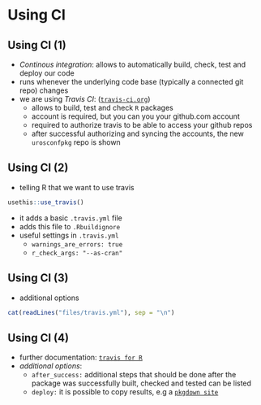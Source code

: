 # Using CI

## Using CI (1)
- *Continous integration*: allows to automatically build, check, test and deploy our code
- runs whenever the underlying code base (typically a connected git repo) changes
- we are using *Travis CI*: ([`travis-ci.org`](https://travis-ci.org))
    - allows to build, test and check `R` packages 
    - account is required, but you can you your github.com account
    - required to authorize travis to be able to access your github repos
    - after successful authorizing and syncing the accounts, the new `urosconfpkg` repo is shown

## Using CI (2)
- telling R that we want to use travis
```r
usethis::use_travis()
```

- it adds a basic `.travis.yml` file
- adds this file to `.Rbuildignore`
- useful settings in `.travis.yml`
    - `warnings_are_errors: true`
    - `r_check_args: "--as-cran"`

## Using CI (3)
- additional options
```r
cat(readLines("files/travis.yml"), sep = "\n")
```

## Using CI (4)
- further documentation: [`travis for R`](https://docs.travis-ci.com/user/languages/r)
- *additional options*:
  - `after_success:` additional steps that should be done after the package was successfully built, checked and tested can be listed
  - `deploy:`  it is possible to copy results, e.g a [`pkgdown site`](https://pkgdown.r-lib.org/)
